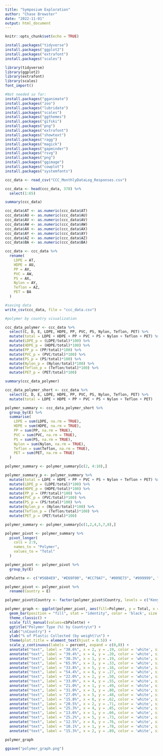 ```yaml
---
title: "Symposium Exploration"
author: "Chase Brewster"
date: "2022-11-01"
output: html_document
---
```


```r
knitr::opts_chunk$set(echo = TRUE)
```

```r
install.packages("tidyverse")
install.packages("ggplot2")
install.packages("extrafont")
install.packages("scales")

library(tidyverse)
library(ggplot2)
library(extrafont)
library(scales)
font_import()

#Not needed so far:
install.packages("gganimate")
install.packages("zoo")
install.packages("lubridate")
install.packages("scales")
install.packages("ggthemes")
install.packages("gifski")
install.packages("png")
install.packages("extrafont")
install.packages("showtext")
install.packages("ragg")
install.packages("magick")
install.packages("gapminder")
install.packages("rsvg")
install.packages("png")
install.packages("ggimage")
install.packages("cowplot")
install.packages("systemfonts")
```

```r
ccc_data <- read_csv("CCC_MonthlyDataLog_Responses.csv")

ccc_data <- head(ccc_data, 378) %>% 
  select(1:65)

summary(ccc_data)

ccc_data$AT <- as.numeric(ccc_data$AT)
ccc_data$AU <- as.numeric(ccc_data$AU)
ccc_data$AV <- as.numeric(ccc_data$AV)
ccc_data$AW <- as.numeric(ccc_data$AW)
ccc_data$AX <- as.numeric(ccc_data$AX)
ccc_data$AY <- as.numeric(ccc_data$AY)
ccc_data$AZ <- as.numeric(ccc_data$AZ)
ccc_data$BA <- as.numeric(ccc_data$BA)

ccc_data <- ccc_data %>% 
  rename(
    LDPE = AT,
    HDPE = AU,
    PP = AV,
    PVC = AW,
    PS = AX,
    Nylon = AY,
    Teflon = AZ,
    PET = BA
  )

#saving data
write_csv(ccc_data, file = "ccc_data.csv")
```

```r
#polymer by country visualization

ccc_data_polymer <- ccc_data %>% 
  select(C, D, E, LDPE, HDPE, PP, PVC, PS, Nylon, Teflon, PET) %>% 
  mutate(total = LDPE + HDPE + PP + PVC + PS + Nylon + Teflon + PET) %>% 
  mutate(LDPE_p = (LDPE/total)*100) %>%
  mutate(HDPE_p = (HDPE/total)*100) %>%
  mutate(PP_p = (PP/total)*100) %>%
  mutate(PVC_p = (PVC/total)*100) %>%
  mutate(PS_p = (PS/total)*100) %>%
  mutate(Nylon_p = (Nylon/total)*100) %>%
  mutate(Teflon_p = (Teflon/total)*100) %>%
  mutate(PET_p = (PET/total)*100)

summary(ccc_data_polymer)

ccc_data_polymer_short <- ccc_data %>% 
  select(C, D, E, LDPE, HDPE, PP, PVC, PS, Nylon, Teflon, PET) %>% 
  mutate(total = LDPE + HDPE + PP + PVC + PS + Nylon + Teflon + PET)

polymer_summary <- ccc_data_polymer_short %>% 
  group_by(E) %>% 
  summarise(
    LDPE = sum(LDPE, na.rm = TRUE),
    HDPE = sum(HDPE, na.rm = TRUE),
    PP = sum(PP, na.rm = TRUE),
    PVC = sum(PVC, na.rm = TRUE),
    PS = sum(PS, na.rm = TRUE),
    Nylon = sum(Nylon, na.rm = TRUE),
    Teflon = sum(Teflon, na.rm = TRUE),
    PET = sum(PET, na.rm = TRUE)
  )

polymer_summary <- polymer_summary[c(2, 4:10),]

polymer_summary_p <- polymer_summary %>% 
  mutate(total = LDPE + HDPE + PP + PVC + PS + Nylon + Teflon + PET) %>% 
  mutate(LDPE_p = (LDPE/total)*100) %>%
  mutate(HDPE_p = (HDPE/total)*100) %>%
  mutate(PP_p = (PP/total)*100) %>%
  mutate(PVC_p = (PVC/total)*100) %>%
  mutate(PS_p = (PS/total)*100) %>%
  mutate(Nylon_p = (Nylon/total)*100) %>%
  mutate(Teflon_p = (Teflon/total)*100) %>%
  mutate(PET_p = (PET/total)*100)

polymer_summary <- polymer_summary[c(1,2,4,5,7,8),]

polymer_pivot <- polymer_summary %>% 
  pivot_longer(
    cols = 2:9,
    names_to = "Polymer",
    values_to = "Total"
  )

polymer_pivot <- polymer_pivot %>% 
  group_by(E)

cbPalette <- c("#56B4E9", "#E69F00", "#CC79A7", "#009E73", "#999999", "#0072B2", "#D55E00", "#F0E442")

polymer_pivot <- polymer_pivot %>% 
  rename(Country = E)

polymer_pivot$Country <- factor(polymer_pivot$Country, levels = c("Kenya", "Ecuador", "Mexico", "Indonesia", "Thailand", "Vietnam"))

polymer_graph <- ggplot(polymer_pivot, aes(fill=Polymer, y = Total, x = Country, group = Total)) +
  geom_bar(position = "fill", stat = "identity", color = 'black', size = 0.2) +
  theme_classic() +
  scale_fill_manual(values=cbPalette) +
  ggtitle("Polymer Type (%) by Country\n") +
  xlab("\nCountry") +
  ylab("% of Plastic Collected (by weight)\n") +
  theme(plot.title = element_text(hjust = 0.5)) +
  scale_y_continuous(labels = percent, expand = c(0,0)) +
  annotate("text", label = "38.6%", x = 2, y = .19, color = 'white', size = 3, fontface = 'bold') +
  annotate("text", label = "39.4%", x = 4, y = .20, color = 'white', size = 3, fontface = 'bold') +
  annotate("text", label = "38.3%", x = 1, y = .19, color = 'white', size = 3, fontface = 'bold') +
  annotate("text", label = "65.9%", x = 3, y = .33, color = 'white', size = 3, fontface = 'bold') +
  annotate("text", label = "33.8%", x = 5, y = .16, color = 'white', size = 3, fontface = 'bold') +
  annotate("text", label = "54.4%", x = 6, y = .27, color = 'white', size = 3, fontface = 'bold') +
  annotate("text", label = "22.0%", x = 2, y = .50, color = 'white', size = 3, fontface = 'bold') +
  annotate("text", label = "33.0%", x = 4, y = .55, color = 'white', size = 3, fontface = 'bold') +
  annotate("text", label = "21.0%", x = 1, y = .49, color = 'white', size = 3, fontface = 'bold') +
  annotate("text", label = "31.0%", x = 3, y = .80, color = 'white', size = 3, fontface = 'bold') +
  annotate("text", label = "27.0%", x = 5, y = .48, color = 'white', size = 3, fontface = 'bold') +
  annotate("text", label = "15.8%", x = 6, y = .62, color = 'white', size = 3, fontface = 'bold') +
  annotate("text", label = "20.5%", x = 2, y = .71, color = 'white', size = 3, fontface = 'bold') +
  annotate("text", label = "25.3%", x = 4, y = .85, color = 'white', size = 3, fontface = 'bold') +
  annotate("text", label = "13.6%", x = 1, y = .66, color = 'white', size = 3, fontface = 'bold') +
  annotate("text", label = "25.2%", x = 5, y = .73, color = 'white', size = 3, fontface = 'bold') +
  annotate("text", label = "12.5%", x = 6, y = .76, color = 'white', size = 3, fontface = 'bold') +
  annotate("text", label = "10.1%", x = 1, y = .78, color = 'white', size = 3, fontface = 'bold') +
  annotate("text", label = "15.3%", x = 2, y = .89, color = 'white', size = 3, fontface = 'bold')

polymer_graph

ggsave("polymer_graph.png")
```

